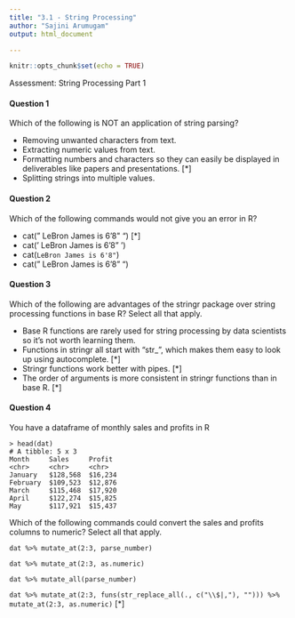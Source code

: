 ```yaml
---
title: "3.1 - String Processing"
author: "Sajini Arumugam"
output: html_document

---
```


```r
knitr::opts_chunk$set(echo = TRUE)
```

Assessment: String Processing Part 1

#### **Question 1**  
Which of the following is NOT an application of string parsing?

- Removing unwanted characters from text.
- Extracting numeric values from text.
- Formatting numbers and characters so they can easily be displayed in deliverables like papers and presentations.    [*]
- Splitting strings into multiple values.

#### **Question 2**  
Which of the following commands would not give you an error in R?

- cat(" LeBron James is 6’8\" ")    [*]
- cat(' LeBron James is 6'8" ')
- cat(` LeBron James is 6'8" `)
- cat(" LeBron James is 6\’8" ")

#### **Question 3**  
Which of the following are advantages of the stringr package over string processing functions in base R? Select all that apply.

- Base R functions are rarely used for string processing by data scientists so it’s not worth learning them.
- Functions in stringr all start with “str_”, which makes them easy to look up using autocomplete.    [*]
- Stringr functions work better with pipes.   [*]
- The order of arguments is more consistent in stringr functions than in base R.   [*]

#### **Question 4**  
You have a dataframe of monthly sales and profits in R

```
> head(dat)
# A tibble: 5 x 3
Month     Sales     Profit 
<chr>     <chr>     <chr>  
January   $128,568  $16,234
February  $109,523  $12,876
March     $115,468  $17,920
April     $122,274  $15,825
May       $117,921  $15,437
```
Which of the following commands could convert the sales and profits columns to numeric? Select all that apply.

```
dat %>% mutate_at(2:3, parse_number)
```
```
dat %>% mutate_at(2:3, as.numeric)
```
```
dat %>% mutate_all(parse_number)
```
```
dat %>% mutate_at(2:3, funs(str_replace_all(., c("\\$|,"), ""))) %>% 
    mutate_at(2:3, as.numeric)
``` [*]